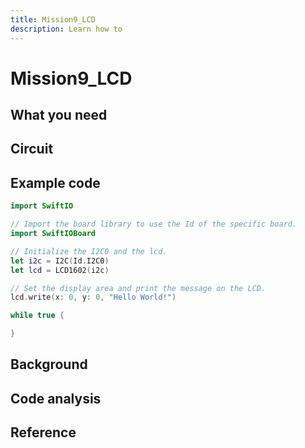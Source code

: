 ```yaml
---
title: Mission9_LCD
description: Learn how to
---
```


# Mission9_LCD





## What you need




## Circuit


## Example code

```swift
import SwiftIO

// Import the board library to use the Id of the specific board.
import SwiftIOBoard

// Initialize the I2C0 and the lcd.
let i2c = I2C(Id.I2C0)
let lcd = LCD1602(i2c)

// Set the display area and print the message on the LCD.
lcd.write(x: 0, y: 0, "Hello World!")

while true {

}

```


## Background



## Code analysis


## Reference
